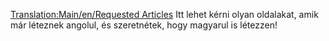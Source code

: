 [[Translation:Main/en/Requested Articles]]{{en/-}}
Itt lehet kérni olyan oldalakat, amik már léteznek angolul, és szeretnétek, hogy magyarul is létezzen!